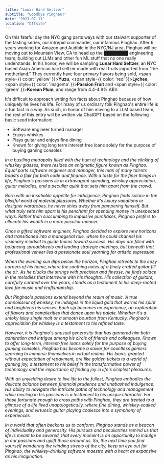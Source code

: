 ```yaml
---
title: "Lunar Hard Seltzer"
subtitle: "Goodbye Pinghao!"
date: "2023-07-11"
location: "Offsite"
---
```


On this fateful day the NYC gang parts ways with our stalwart supporter of the tasting series, our intrepid commander, our infamous Pinghao. After 6 years working for Amazon and Audible in the NYC/NJ area, Pinghao will be moving out to Mountain View, CA to head up the ████████ engineering team, building out LLMs and other fun ML stuff that no one really understands. In his honor, we will be sampling **Lunar Hard Seltzer**, an NYC based Asian American hard seltzer made with real fruits imported from "the motherland." They currently have four primary flavors being sold, <span style={{ color: 'yellow' }}>**Yuzu**</span>, <span style={{ color: 'red' }}>**Lychee**</span>, <span style={{ color: 'magenta' }}>**Passion Fruit**</span> and <span style={{ color: 'green' }}>**Korean Plum**</span>, and range from 4.4-4.9% ABV.

It's difficult to approach writing fun facts about Pinghao because of how uniquely he lives his life. For many of us ordinary folk Pinghao's entire life is a fun fact in a way. As such, in honor of him moving to a LLM based team, the rest of this entry will be written via ChatGPT based on the following basic seed information:
* Software engineer turned manager
* Enjoys whiskey
* Plays guitar and enjoys fine dining
* Known for giving long term interest free loans solely for the purpose of buying gaming consoles

*In a bustling metropolis filled with the hum of technology and the clinking of whiskey glasses, there resides an enigmatic figure known as Pinghao. Equal parts software engineer and manager, this man of many talents boasts a flair for both code and finance. With a taste for the finer things in life, Pinghao's passions lie in extravagant spending, whiskey appreciation, guitar melodies, and a peculiar quirk that sets him apart from the crowd.*

*Born with an insatiable appetite for indulgence, Pinghao finds solace in the blissful world of material pleasures. Whether it's luxury vacations or designer wardrobes, he never shies away from pampering himself. But what truly sets him apart is his penchant for spending money in unexpected ways. Rather than succumbing to impulsive purchases, Pinghao prefers to allocate his wealth in a more peculiar manner.*

*Once a gifted software engineer, Pinghao decided to explore new horizons and transitioned into a managerial role, where he could channel his visionary mindset to guide teams toward success. His days are filled with balancing spreadsheets and leading strategic meetings, but beneath that professional veneer lies a passionate soul yearning for artistic expression.*

*When the evening sun dips below the horizon, Pinghao retreats to the cozy corners of his home, where the soothing notes of a finely crafted guitar fill the air. As he plucks the strings with precision and finesse, he finds solace in the melodies that intertwine with his thoughts. His collection of guitars, carefully curated over the years, stands as a testament to his deep-rooted love for music and craftsmanship.*

*But Pinghao's passions extend beyond the realm of music. A true connoisseur of whiskey, he indulges in the liquid gold that warms his spirit and heightens his senses. Each sip becomes an experience, an exploration of flavors and complexities that dance upon his palate. Whether it's a smoky Islay single malt or a smooth bourbon from Kentucky, Pinghao's appreciation for whiskey is a testament to his refined taste.*

*However, it is Pinghao's unusual generosity that has garnered him both admiration and intrigue among his circle of friends and colleagues. Known to offer long-term, interest-free loans solely for the purpose of buying gaming consoles, Pinghao has become a savior for countless gamers yearning to immerse themselves in virtual realms. His loans, granted without expectation of repayment, are like golden tickets to a world of gaming joy, a testament to his belief in the transformative power of technology and the importance of finding joy in life's simplest pleasures.*

*With an unyielding desire to live life to the fullest, Pinghao embodies the delicate balance between financial prudence and unabashed indulgence. His ability to navigate the intricate paths of technology and management while reveling in his passions is a testament to his unique character. For those fortunate enough to cross paths with Pinghao, they are treated to a glimpse of a life lived unapologetically, where fine dining, whiskey-soaked evenings, and virtuosic guitar playing coalesce into a symphony of experiences.*

*In a world that often beckons us to conform, Pinghao stands as a beacon of individuality and generosity. His pursuits and peculiarities remind us that life is meant to be savored, that every moment is an opportunity to indulge in our passions and uplift those around us. So, the next time you find yourself wandering the winding streets of the city, keep an eye out for Pinghao, the whiskey-drinking software maestro with a heart as expansive as his imagination.*